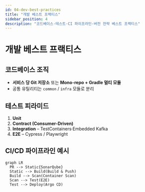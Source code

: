 ```yaml
---
id: 04-dev-best-practices
title: "개발 베스트 프랙티스"
sidebar_position: 4
description: "코드베이스·테스트·CI 파이프라인·버전 전략 베스트 프랙티스"
---
```


# 개발 베스트 프랙티스

## 코드베이스 조직

- **서비스 당 Git 저장소** 또는 **Mono-repo + Gradle 멀티 모듈**
- 공통 유틸리티는 `common` / `infra` 모듈로 분리

## 테스트 피라미드

1. **Unit**
2. **Contract (Consumer-Driven)**
3. **Integration** – TestContainers·Embedded Kafka
4. **E2E** – Cypress / Playwright

## CI/CD 파이프라인 예시

```mermaid
graph LR
  PR --> Static{SonarQube}
  Static --> Build(Build & Push)
  Build --> Scan(Container Scan)
  Scan --> Test(E2E)
  Test --> Deploy(Argo CD)
```

